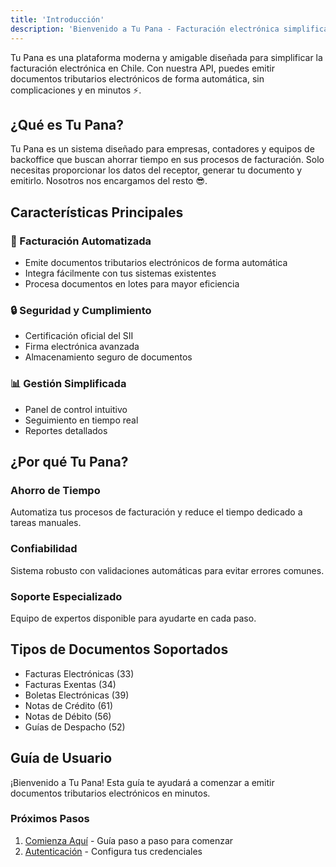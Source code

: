 ```yaml
---
title: 'Introducción'
description: 'Bienvenido a Tu Pana - Facturación electrónica simplificada'
---
```



Tu Pana es una plataforma moderna y amigable diseñada para simplificar la facturación electrónica en Chile. Con nuestra API, puedes emitir documentos tributarios electrónicos de forma automática, sin complicaciones y en minutos ⚡.

## ¿Qué es Tu Pana?

Tu Pana es un sistema diseñado para empresas, contadores y equipos de backoffice que buscan ahorrar tiempo en sus procesos de facturación. Solo necesitas proporcionar los datos del receptor, generar tu documento y emitirlo. Nosotros nos encargamos del resto 😎.

## Características Principales

### 🚀 Facturación Automatizada
- Emite documentos tributarios electrónicos de forma automática
- Integra fácilmente con tus sistemas existentes
- Procesa documentos en lotes para mayor eficiencia

### 🔒 Seguridad y Cumplimiento
- Certificación oficial del SII
- Firma electrónica avanzada
- Almacenamiento seguro de documentos

### 📊 Gestión Simplificada
- Panel de control intuitivo
- Seguimiento en tiempo real
- Reportes detallados

## ¿Por qué Tu Pana?

### Ahorro de Tiempo
Automatiza tus procesos de facturación y reduce el tiempo dedicado a tareas manuales.

### Confiabilidad
Sistema robusto con validaciones automáticas para evitar errores comunes.

### Soporte Especializado
Equipo de expertos disponible para ayudarte en cada paso.

## Tipos de Documentos Soportados

- Facturas Electrónicas (33)
- Facturas Exentas (34)
- Boletas Electrónicas (39)
- Notas de Crédito (61)
- Notas de Débito (56)
- Guías de Despacho (52)

## Guía de Usuario

¡Bienvenido a Tu Pana! Esta guía te ayudará a comenzar a emitir documentos tributarios electrónicos en minutos.

### Próximos Pasos

1. [Comienza Aquí](/user-guide/getting-started) - Guía paso a paso para comenzar
2. [Autenticación](/user-guide/authentication) - Configura tus credenciales
